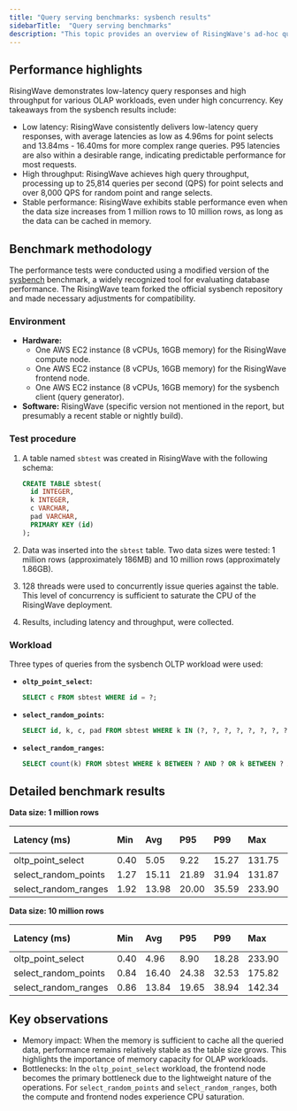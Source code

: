 ```yaml
---
title: "Query serving benchmarks: sysbench results"
sidebarTitle:  "Query serving benchmarks"
description: "This topic provides an overview of RisingWave's ad-hoc query serving performance characteristics (latency and throughput) based on the industry-standard sysbench benchmark."
---
```


## Performance highlights

RisingWave demonstrates low-latency query responses and high throughput for various OLAP workloads, even under high concurrency. Key takeaways from the sysbench results include:

- Low latency: RisingWave consistently delivers low-latency query responses, with average latencies as low as 4.96ms for point selects and 13.84ms - 16.40ms for more complex range queries. P95 latencies are also within a desirable range, indicating predictable performance for most requests.
- High throughput: RisingWave achieves high query throughput, processing up to 25,814 queries per second (QPS) for point selects and over 8,000 QPS for random point and range selects.
- Stable performance: RisingWave exhibits stable performance even when the data size increases from 1 million rows to 10 million rows, as long as the data can be cached in memory.

## Benchmark methodology

The performance tests were conducted using a modified version of the [sysbench](https://github.com/akopytov/sysbench) benchmark, a widely recognized tool for evaluating database performance. The RisingWave team forked the official sysbench repository and made necessary adjustments for compatibility.

### Environment

- **Hardware:**
    - One AWS EC2 instance (8 vCPUs, 16GB memory) for the RisingWave compute node.
    - One AWS EC2 instance (8 vCPUs, 16GB memory) for the RisingWave frontend node.
    - One AWS EC2 instance (8 vCPUs, 16GB memory) for the sysbench client (query generator).
- **Software:** RisingWave (specific version not mentioned in the report, but presumably a recent stable or nightly build).

### Test procedure

1. A table named `sbtest` was created in RisingWave with the following schema:
    
    ```sql
    CREATE TABLE sbtest(
      id INTEGER,
      k INTEGER,
      c VARCHAR,
      pad VARCHAR,
      PRIMARY KEY (id)
    );
    ```
    
2. Data was inserted into the `sbtest` table. Two data sizes were tested: 1 million rows (approximately 186MB) and 10 million rows (approximately 1.86GB).
3. 128 threads were used to concurrently issue queries against the table. This level of concurrency is sufficient to saturate the CPU of the RisingWave deployment.
4. Results, including latency and throughput, were collected.

### Workload

Three types of queries from the sysbench OLTP workload were used:

- **`oltp_point_select`:**
    
    ```sql
    SELECT c FROM sbtest WHERE id = ?;
    ```
    
- **`select_random_points`:**
    
    ```sql
    SELECT id, k, c, pad FROM sbtest WHERE k IN (?, ?, ?, ?, ?, ?, ?, ?, ?, ?);
    ```
    
- **`select_random_ranges`:**
    
    ```sql
    SELECT count(k) FROM sbtest WHERE k BETWEEN ? AND ? OR k BETWEEN ? AND ?;
    ```
    

## Detailed benchmark results

**Data size: 1 million rows**

| **Latency (ms)** | **Min** | **Avg** | **P95** | **P99** | **Max** | **Throughput (QPS)** |
| :--- | :--- | :--- | :--- | :--- | :--- | :--- |
| oltp_point_select | 0.40 | 5.05 | 9.22 | 15.27 | 131.75 | 25,335 |
| select_random_points | 1.27 | 15.11 | 21.89 | 31.94 | 131.87 | 8,467 |
| select_random_ranges | 1.92 | 13.98 | 20.00 | 35.59 | 233.90 | 9,156 |

**Data size: 10 million rows**

| **Latency (ms)** | **Min** | **Avg** | **P95** | **P99** | **Max** | **Throughput (QPS)** |
| :--- | :--- | :--- | :--- | :--- | :--- | :--- |
| oltp_point_select | 0.40 | 4.96 | 8.90 | 18.28 | 233.90 | 25,814 |
| select_random_points | 0.84 | 16.40 | 24.38 | 32.53 | 175.82 | 8,203 |
| select_random_ranges | 0.86 | 13.84 | 19.65 | 38.94 | 142.34 | 9,247 |

## Key observations

- Memory impact: When the memory is sufficient to cache all the queried data, performance remains relatively stable as the table size grows. This highlights the importance of memory capacity for OLAP workloads.
- Bottlenecks: In the `oltp_point_select` workload, the frontend node becomes the primary bottleneck due to the lightweight nature of the operations. For `select_random_points` and `select_random_ranges`, both the compute and frontend nodes experience CPU saturation.
